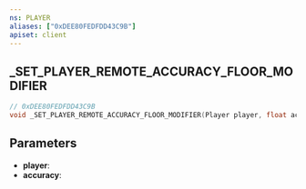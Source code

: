 ```yaml
---
ns: PLAYER
aliases: ["0xDEE80FEDFDD43C9B"]
apiset: client
---
```

## _SET_PLAYER_REMOTE_ACCURACY_FLOOR_MODIFIER

```c
// 0xDEE80FEDFDD43C9B
void _SET_PLAYER_REMOTE_ACCURACY_FLOOR_MODIFIER(Player player, float accuracy);
```


## Parameters
* **player**:
* **accuracy**:
